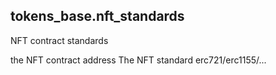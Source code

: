 ## tokens_base.nft_standards 
NFT contract standards


<ParamField path="contract_address">
the NFT contract address
</ParamField>
<ParamField path="standard">
The NFT standard erc721/erc1155/...
</ParamField>
